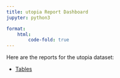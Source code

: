 ```yaml
---
title: utopia Report Dashboard
jupyter: python3

format:
    html:
        code-fold: true
---
```


Here are the reports for the utopia dataset:

- [Tables](tables.qmd)

